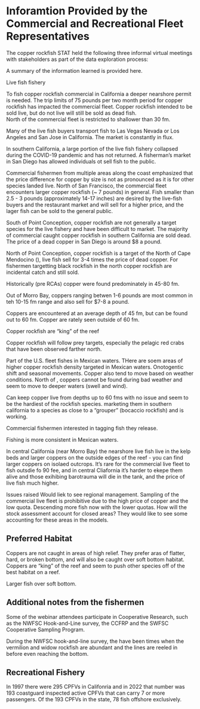 # Inforamtion Provided by the Commercial and Recreational Fleet Representatives


The copper rockfish STAT held the following three informal virtual meetings with stakeholders as part of the data exploration process:

\begin{enumerate}
\item Copper Rockfish & the Commercial Fisheries on January 10, 2023 (24 attendees)
\item Copper Rockfish  & the Recreational Fishery South of Pt. Conception on January 23, 2023 (17 attendees)
\item  & the Recreational Fishery North of Pt. Conception on January 30, 2023 (19 attendees)
\end{enumerate}


A summary of the information learned is provided here.


Live fish fishery

To fish copper rockfish commercial in California a deeper nearshore permit is needed.  The trip limits of 75 pounds per two month period for copper rockfish has impacted the commercial fleet. Copper rockfish intended to be sold live, but do not live will still be sold as dead fish.  
North of \CapeM the commercial fleet is restricted to shallower than 30 fm.

Many of the live fish buyers transport fish to Las Vegas Nevada or Los Angeles and San Jose in California. 
The market is constantly in flux. 

In southern California, a large portion of the live fish fishery collapsed during the COVID-19 pandemic and has not returned. A fisherman's market in San Diego has allowed individuals ot sell fish to the public.




Commercial fishermen from multiple areas along the coast emphasized that the price difference for copper by size is not as pronounced as it is for other species landed live.  North of San Francisco, the commercial fleet encounters larger copper rockfish (~ 7 pounds) in general.  Fish smaller than 2.5 - 3 pounds (approximately 14-17 inches) are desired by the live-fish buyers and the restaurant market and will sell for a higher price, and the lager fish can be sold to the general public.

South of Point Conception, copper rockfish are not generally a target species for the live fishery and have been difficult to market. The majority of commercial caught copper rockfish in southern California are sold dead.  The price of a dead copper in San Diego is around $8 a pound.

North of Point Conception, copper rockfish is a target of the 
North of Cape Mendocino (\CapeM), live fish sell for 3-4 times the price of dead copper. For fishermen targetting black rockfish in the north copper rockfish are incidental catch and still sold. 

Historically (pre RCAs) copper were found predominately in 45-80 fm. 

Out of Morro Bay, coppers ranging betwen 1-6 pounds are most common in teh 10-15 fm range and also sell for $7-8 a pound.

Coppers are encountered at an average depth of 45 fm, but can be found out to 60 fm. Copper are rately seen outside of 60 fm.

Copper rockfish are "king" of the reef 

Copper rockfish will follow prey targets, especially the pelagic red crabs that have been observed farther north.

Part of the U.S. fleet fishes in Mexican waters. THere are soem areas of higher copper rockfish density targeted in Mexican waters. 
Onotogentic shift and seasonal movements. Copper also tend to move based on weather conditions. North of \PtC, coppers cannot be found during bad weather and seem to move to deeper waters (swell and wind). 

Can keep copper live from depths up to 60 fms with no issue and seem to be the hardiest of the rockfish species. 
marketing them in southern california to a species as close to a "grouper" (bocaccio rockfish) and is working.

Commercial fishermen interested in tagging fish they release.

Fishing is more consistent in Mexican waters.

In central California (near Morro Bay) the nearshore live fish live in the kelp beds and larger coppers on the outside edges of the reef - you can find larger coppers on isolaed outcrops. It's rare for the commercial live fleet to fish outsdie fo 90 fee, and in central Cliafornia it's harder to ekepe them alive and those exihibing barotrauma will die in the tank, and the price of live fish much higher.



Issues raised
Would liek to see regional management. Sampling of the commercial live fleet is prohibitive due to the high price of copper and the low quota.  Descending more fish now with the lower quotas.
How will the stock assessment account for closed areas? They would like to see some accounting for these areas in the models.

## Preferred Habitat 
Coppers are not caught in areas of high relief. They prefer aras of flatter, hard, or broken bottom, and will also be caught over soft bottom habitat. Coppers are "king" of the reef and seem to push other species off of the best habitat on a reef. 


Larger fish over soft bottom.



## Additional notes from the fishermen

Some of the webinar attendees participate in Cooperative Research, such as the NWFSC Hook-and-Line survey, the CCFRP and the SWFSC Cooperative Sampling Program.

During the NWFSC hook-and-line survey, the have been times when the vermilion and widow rockfish are abundant and the lines are reeled in before even reaching the bottom.  


## Recreational Fishery

In 1997 there were 295 CPFVs in Califonria and in 2022 that number was 193 coastguard inspected active CPFVs that can carry 7 or more passengers. Of the 193 CPFVs in the state, 78 fish offshore exclusively.